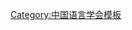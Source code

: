 {{Navbox
| name   = 中国语言学会第七届理事会
| title  = [[中国语言学会]]第七届理事会
| above  = 2005年－2009年
| bodyclass = hlist
| group1 = 会长
| list1  = [[侯精一]]
| group2 = 副会长
| list2  = 
* [[沈家煊]]
* [[王寧 (語言學家)|王　宁]]
* [[戴庆厦]]
* [[陆俭明]]
| group3 = 秘书长
| list3  = [[赵金铭]]
| group4 = 常务理事
| list4  = 
* [[蔡文兰]]
* [[崔希亮]]
* [[戴庆厦]]
* [[侯精一]]
* [[黄德宽]]
* [[黄行|黄　行]]
* [[江蓝生]]
* [[李宇明]]
* [[鲁国尧]]
* [[陆俭明]]
* [[马庆株]]
* [[宁继福]]
* [[单周尧]]
* [[邵敬敏]]
* [[沈家煊]]
* [[王洪君]]
* [[王寧 (語言學家)|王　宁]]
* [[邢福义]]
* [[游汝杰]]
* [[喻遂生]]
* [[赵金铭]]
| group5 = 
| list5  = 
| group6 = 
| list6  = 
}}<noinclude>
{{collapsible option}}
[[Category:中国语言学会模板]]
</noinclude>